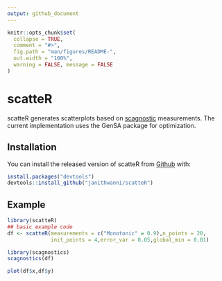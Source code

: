 ```yaml
---
output: github_document
---
```


<!-- README.md is generated from README.Rmd. Please edit that file -->

```r
knitr::opts_chunk$set(
  collapse = TRUE,
  comment = "#>",
  fig.path = "man/figures/README-",
  out.width = "100%",
  warning = FALSE, message = FALSE
)
```

# scatteR

<!-- badges: start -->
<!-- badges: end -->

scatteR generates scatterplots based on [scagnostic](https://cran.r-project.org/web/packages/scagnostics/index.html) measurements. The current implementation uses the GenSA package for optimization.

## Installation

You can install the released version of scatteR from [Github](https://github.com/janithwanni/scatteR) with:

``` r
install.packages("devtools")
devtools::install_github("janithwanni/scatteR")
```

## Example

```r
library(scatteR)
## basic example code
df <- scatteR(measurements = c("Monotonic" = 0.9),n_points = 20,
              init_points = 4,error_var = 0.05,global_min = 0.01)
```

```r
library(scagnostics)
scagnostics(df)
```

```r
plot(df$x,df$y)
```
